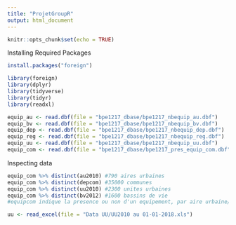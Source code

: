 ```yaml
---
title: "ProjetGroupR"
output: html_document
---
```


```r
knitr::opts_chunk$set(echo = TRUE)
```

Installing Required Packages

```r
install.packages("foreign")

```

```r
library(foreign)
library(dplyr)
library(tidyverse)
library(tidyr)
library(readxl)
```

```r
equip_au <- read.dbf(file = "bpe1217_dbase/bpe1217_nbequip_au.dbf")
equip_bv <- read.dbf(file = "bpe1217_dbase/bpe1217_nbequip_bv.dbf")
equip_dep <- read.dbf(file = "bpe1217_dbase/bpe1217_nbequip_dep.dbf")
equip_reg <- read.dbf(file = "bpe1217_dbase/bpe1217_nbequip_reg.dbf")
equip_uu <- read.dbf(file = "bpe1217_dbase/bpe1217_nbequip_uu.dbf")
equip_com <- read.dbf(file = "bpe1217_dbase/bpe1217_pres_equip_com.dbf")
```

Inspecting data

```r
equip_com %>% distinct(au2010) #790 aires urbaines
equip_com %>% distinct(depcom) #35000 communes
equip_com %>% distinct(uu2010) #2300 unites urbaines
equip_com %>% distinct(bv2012) #1600 bassins de vie
#equipcom indique la presence ou non d'un equipement, par aire urbaine/commune/unite urbaine/bassin de vie

```


```r
uu <- read_excel(file = "Data UU/UU2010 au 01-01-2018.xls")
```

